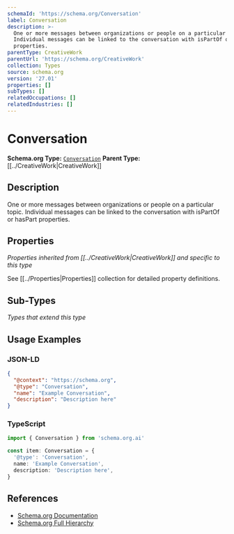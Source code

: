 ```yaml
---
schemaId: 'https://schema.org/Conversation'
label: Conversation
description: >-
  One or more messages between organizations or people on a particular topic.
  Individual messages can be linked to the conversation with isPartOf or hasPart
  properties.
parentType: CreativeWork
parentUrl: 'https://schema.org/CreativeWork'
collection: Types
source: schema.org
version: '27.01'
properties: []
subTypes: []
relatedOccupations: []
relatedIndustries: []
---
```

# Conversation

**Schema.org Type:** [`Conversation`](https://schema.org/Conversation)
**Parent Type:** [[../CreativeWork|CreativeWork]]

## Description

One or more messages between organizations or people on a particular topic. Individual messages can be linked to the conversation with isPartOf or hasPart properties.

## Properties

*Properties inherited from [[../CreativeWork|CreativeWork]] and specific to this type*

See [[../Properties|Properties]] collection for detailed property definitions.

## Sub-Types

*Types that extend this type*

## Usage Examples

### JSON-LD

```json
{
  "@context": "https://schema.org",
  "@type": "Conversation",
  "name": "Example Conversation",
  "description": "Description here"
}
```

### TypeScript

```typescript
import { Conversation } from 'schema.org.ai'

const item: Conversation = {
  '@type': 'Conversation',
  name: 'Example Conversation',
  description: 'Description here',
}
```

## References

- [Schema.org Documentation](https://schema.org/Conversation)
- [Schema.org Full Hierarchy](https://schema.org/docs/full.html)
